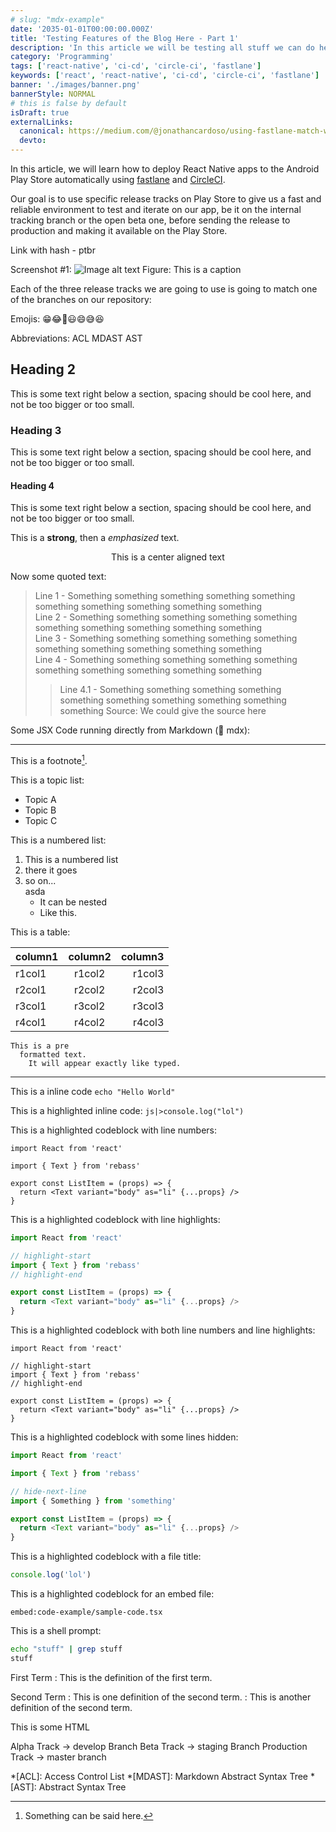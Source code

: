 ```yaml
---
# slug: "mdx-example"
date: '2035-01-01T00:00:00.000Z'
title: 'Testing Features of the Blog Here - Part 1'
description: 'In this article we will be testing all stuff we can do here...'
category: 'Programming'
tags: ['react-native', 'ci-cd', 'circle-ci', 'fastlane']
keywords: ['react', 'react-native', 'ci-cd', 'circle-ci', 'fastlane']
banner: './images/banner.png'
bannerStyle: NORMAL
# this is false by default
isDraft: true
externalLinks:
  canonical: https://medium.com/@jonathancardoso/using-fastlane-match-with-existing-certificates-without-revoking-them-a325be69dac6
  devto:
---
```


In this article, we will learn how to deploy React Native apps to the Android Play Store automatically using [fastlane](https://fastlane.tools/) and [CircleCI](https://circleci.com/).

Our goal is to use specific release tracks on Play Store to give us a fast and reliable environment to test and iterate on our app, be it on the internal tracking branch or the open beta one, before sending the release to production and making it available on the Play Store.

<Link to="/pt-br/blog/terreno-testes/#heading-2">Link with hash - ptbr</Link>

Screenshot #1:
![Image alt text](./images/screenshot-1.png 'This is my image')
Figure: This is a caption

Each of the three release tracks we are going to use is going to match one of the branches on our repository:

Emojis: 😁😂🤣😃😄😅😆

Abbreviations: ACL MDAST AST

## Heading 2

This is some text right below a section, spacing should be cool here, and not be too bigger or too small.

### Heading 3

This is some text right below a section, spacing should be cool here, and not be too bigger or too small.

#### Heading 4

This is some text right below a section, spacing should be cool here, and not be too bigger or too small.

This is a **strong**, then a _emphasized_ text.

<p style="text-align: center">This is a center aligned text</p>

Now some quoted text:

> Line 1 - Something something something something something something something something something something  
> Line 2 - Something something something something something something something something something something  
> Line 3 - Something something something something something something something something something something  
> Line 4 - Something something something something something something something something something something
>
> > Line 4.1 - Something something something something something something something something something something
> > Source: We could give the source here

Some JSX Code running directly from Markdown (🧡 mdx):


<SampleButton />

---

This is a footnote[^1].

This is a topic list:

- Topic A
- Topic B
- Topic C

This is a numbered list:

1. This is a numbered list
1. there it goes
1. so on...  
    asda
   - It can be nested
   - Like this.

This is a table:

| column1 | column2 | column3 |
| :------ | :-----: | ------: |
| r1col1  | r1col2  |  r1col3 |
| r2col1  | r2col2  |  r2col3 |
| r3col1  | r3col2  |  r3col3 |
| r4col1  | r4col2  |  r4col3 |

    This is a pre
      formatted text.
        It will appear exactly like typed.

---

This is a inline code `echo "Hello World"`

This is a highlighted inline code: `js|>console.log("lol")`

This is a highlighted codeblock with line numbers:

```typescript{numberLines: true}
import React from 'react'

import { Text } from 'rebass'

export const ListItem = (props) => {
  return <Text variant="body" as="li" {...props} />
}
```

This is a highlighted codeblock with line highlights:

```typescript
import React from 'react'

// highlight-start
import { Text } from 'rebass'
// highlight-end

export const ListItem = (props) => {
  return <Text variant="body" as="li" {...props} />
}
```

This is a highlighted codeblock with both line numbers and line highlights:

```typescript{numberLines: true}
import React from 'react'

// highlight-start
import { Text } from 'rebass'
// highlight-end

export const ListItem = (props) => {
  return <Text variant="body" as="li" {...props} />
}
```

This is a highlighted codeblock with some lines hidden:

```typescript
import React from 'react'

import { Text } from 'rebass'

// hide-next-line
import { Something } from 'something'

export const ListItem = (props) => {
  return <Text variant="body" as="li" {...props} />
}
```

This is a highlighted codeblock with a file title:

```js:title=example-file.js
console.log('lol')
```

This is a highlighted codeblock for an embed file:

`embed:code-example/sample-code.tsx`

This is a shell prompt:

```bash {promptUser: jcm}{prompHost: dev.localhost}{outputLines: 2}
echo "stuff" | grep stuff
stuff
```

First Term
: This is the definition of the first term.

Second Term
: This is one definition of the second term.
: This is another definition of the second term.

This is some HTML

Alpha Track -> develop Branch
Beta Track -> staging Branch
Production Track -> master branch

[^1]: Something can be said here.

<!-- prettier-ignore-start -->
*[ACL]: Access Control List
*[MDAST]: Markdown Abstract Syntax Tree
*[AST]: Abstract Syntax Tree
<!-- prettier-ignore-end -->
